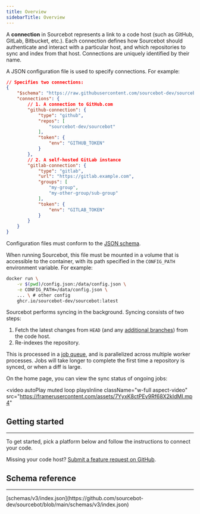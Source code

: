 ```yaml
---
title: Overview
sidebarTitle: Overview
---
```



A **connection** in Sourcebot represents a link to a code host (such as GitHub, GitLab, Bitbucket, etc.). Each connection defines how Sourcebot should authenticate and interact with a particular host, and which repositories to sync and index from that host. Connections are uniquely identified by their name.

A JSON configuration file is used to specify connections. For example:

```json
// Specifies two connections:
{
    "$schema": "https://raw.githubusercontent.com/sourcebot-dev/sourcebot/main/schemas/v3/index.json",
    "connections": {
        // 1. A connection to GitHub.com
        "github-connection": {
            "type": "github",
            "repos": [
                "sourcebot-dev/sourcebot"
            ],
            "token": {
                "env": "GITHUB_TOKEN"
            }
        },
        // 2. A self-hosted GitLab instance
        "gitlab-connection": {
            "type": "gitlab",
            "url": "https://gitlab.example.com",
            "groups": [
                "my-group",
                "my-other-group/sub-group"
            ],
            "token": {
                "env": "GITLAB_TOKEN"
            }
        }
    }
}
```

Configuration files must conform to the [JSON schema](#schema-reference).

When running Sourcebot, this file must be mounted in a volume that is accessible to the container, with its path specified in the `CONFIG_PATH` environment variable. For example:

```bash
docker run \
    -v $(pwd)/config.json:/data/config.json \
    -e CONFIG_PATH=/data/config.json \
    ... \ # other config
    ghcr.io/sourcebot-dev/sourcebot:latest
```

Sourcebot performs syncing in the background. Syncing consists of two steps:
1. Fetch the latest changes from `HEAD` (and any [additional branches](/docs/features/search/multi-branch-indexing)) from the code host.
2. Re-indexes the repository.

This is processed in a [job queue](/docs/overview#architecture), and is parallelized across multiple worker processes. Jobs will take longer to complete the first time a repository is synced, or when a diff is large.

On the home page, you can view the sync status of ongoing jobs:

<video
    autoPlay
    muted
    loop
    playsInline
    className="w-full aspect-video"
    src="https://framerusercontent.com/assets/7YyxK8ctPEy9Rf68X2kIdMI.mp4"
></video>

## Getting started
---

To get started, pick a platform below and follow the instructions to connect your code.

<SupportedPlatforms />

<Note>Missing your code host? [Submit a feature request on GitHub](https://github.com/sourcebot-dev/sourcebot/discussions/categories/ideas).</Note>


## Schema reference
---

<Accordion title="Reference">
[schemas/v3/index.json](https://github.com/sourcebot-dev/sourcebot/blob/main/schemas/v3/index.json)

<ConfigSchema />

</Accordion>
